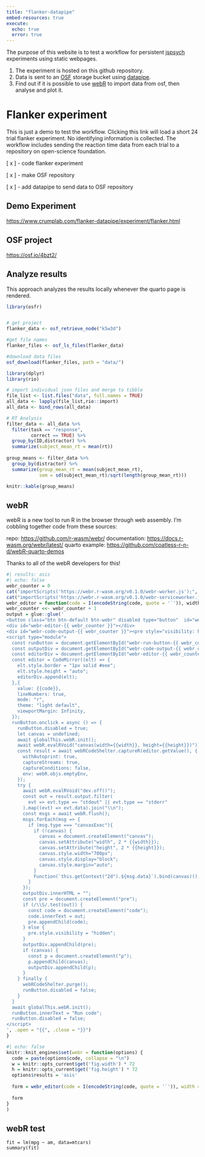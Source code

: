 ```yaml
---
title: "flanker-datapipe"
embed-resources: true
execute:
  echo: true
  error: true
---
```


The purpose of this website is to test a workflow for persistent [jspsych](https://www.jspsych.org/7.3/) experiments using static webpages. 

1. The experiment is hosted on this github repository. 
2. Data is sent to an [OSF](https://osf.io) storage bucket using [datapipe](https://pipe.jspsych.org).
3. Find out if it is possible to use [webR](https://github.com/r-wasm/webr) to import data from osf, then analyse and plot it.

# Flanker experiment

This is just a demo to test the workflow. Clicking this link will load a short 24 trial flanker experiment. No identifying information is collected. The workflow includes sending the reaction time data from each trial to a repository on open-science foundation.

[ x ] - code flanker experiment

[ x ] - make OSF repository

[ x ] - add datapipe to send data to OSF repository

## Demo Experiment

<https://www.crumplab.com/flanker-datapipe/experiment/flanker.html>

## OSF project

<https://osf.io/4bzt2/>


## Analyze results

This approach analyzes the results locally whenever the quarto page is rendered.

```r
library(osfr)


# get project
flanker_data <- osf_retrieve_node("k5w3d")

#get file names
flanker_files <- osf_ls_files(flanker_data)

#download data files
osf_download(flanker_files, path = "data/")

```

```r
library(dplyr)
library(rio)

# import individual json files and merge to tibble
file_list <- list.files("data", full.names = TRUE)
all_data <- lapply(file_list,rio::import)
all_data <- bind_rows(all_data)

# RT Analysis
filter_data <- all_data %>%
  filter(task == "response",
         correct == TRUE) %>%
  group_by(ID,distractor) %>%
  summarize(subject_mean_rt = mean(rt))
  
group_means <- filter_data %>%
  group_by(distractor) %>%
  summarize(group_mean_rt = mean(subject_mean_rt),
            sem = sd(subject_mean_rt)/sqrt(length(group_mean_rt)))

knitr::kable(group_means)

```

## webR

webR is a new tool to run R in the browser through web assembly. I'm cobbling together code from these sources:

repo: <https://github.com/r-wasm/webr/>
documentation: <https://docs.r-wasm.org/webr/latest/>
quarto example: <https://github.com/coatless-r-n-d/webR-quarto-demos>

Thanks to all of the webR developers for this!

```{=html}
<link rel="stylesheet" href="https://cdnjs.cloudflare.com/ajax/libs/codemirror/6.65.7/codemirror.min.css">
<style>
  .CodeMirror pre {
    background-color: unset !important;
  }
  .btn-webr {
    background-color: #EEEEEE;
    border-bottom-left-radius: 0;
    border-bottom-right-radius: 0;
  }
</style>
<script src="https://cdnjs.cloudflare.com/ajax/libs/codemirror/6.65.7/codemirror.min.js"></script>
<script src="https://cdnjs.cloudflare.com/ajax/libs/codemirror/6.65.7/mode/r/r.js"></script>
<script type="module">
  import { WebR } from "https://webr.r-wasm.org/v0.1.0/webr.mjs";
  globalThis.webR = new WebR({
    SW_URL: "/"
  });
  await globalThis.webR.init();
  globalThis.webRCodeShelter = await new globalThis.webR.Shelter();
  document.querySelectorAll(".btn-webr").forEach((btn) => {
    btn.innerText = "Run code";
    btn.disabled = false;
  });
</script>
```

```r
#| results: asis
#| echo: false
webr_counter = 0
cat("importScripts('https://webr.r-wasm.org/v0.1.0/webr-worker.js');", file = "webr-worker.js")
cat("importScripts('https://webr.r-wasm.org/v0.1.0/webr-serviceworker.js');", file = "webr-serviceworker.js")
webr_editor = function(code = I(encodeString(code, quote = '`')), width, height) { 
webr_counter <<- webr_counter + 1
output = glue::glue('
<button class="btn btn-default btn-webr" disabled type="button"  id="webr-run-button-{{ webr_counter }}">Loading webR...</button>
<div id="webr-editor-{{ webr_counter }}"></div>
<div id="webr-code-output-{{ webr_counter }}"><pre style="visibility: hidden"></pre></div>
<script type="module">
  const runButton = document.getElementById("webr-run-button-{{ webr_counter }}");
  const outputDiv = document.getElementById("webr-code-output-{{ webr_counter }}");
  const editorDiv = document.getElementById("webr-editor-{{ webr_counter }}");
  const editor = CodeMirror((elt) => {
    elt.style.border = "1px solid #eee";
    elt.style.height = "auto";
    editorDiv.append(elt);
  },{
    value: {{code}},
    lineNumbers: true,
    mode: "r",
    theme: "light default",
    viewportMargin: Infinity,
  });
  runButton.onclick = async () => {
    runButton.disabled = true;
    let canvas = undefined;
    await globalThis.webR.init();
    await webR.evalRVoid("canvas(width={{width}}, height={{height}})");
    const result = await webRCodeShelter.captureR(editor.getValue(), {
      withAutoprint: true,
      captureStreams: true,
      captureConditions: false,
      env: webR.objs.emptyEnv,
    });
    try {
      await webR.evalRVoid("dev.off()");
      const out = result.output.filter(
        evt => evt.type == "stdout" || evt.type == "stderr"
      ).map((evt) => evt.data).join("\\n");
      const msgs = await webR.flush();
      msgs.forEach(msg => {
        if (msg.type === "canvasExec"){
          if (!canvas) {
            canvas = document.createElement("canvas");
            canvas.setAttribute("width", 2 * {{width}});
            canvas.setAttribute("height", 2 * {{height}});
            canvas.style.width="700px";
            canvas.style.display="block";
            canvas.style.margin="auto";
          }
          Function(`this.getContext("2d").${msg.data}`).bind(canvas)();
        }
      });
      outputDiv.innerHTML = "";
      const pre = document.createElement("pre");
      if (/\\S/.test(out)) {
        const code = document.createElement("code");
        code.innerText = out;
        pre.appendChild(code);
      } else {
        pre.style.visibility = "hidden";
      }
      outputDiv.appendChild(pre);
      if (canvas) {
        const p = document.createElement("p");
        p.appendChild(canvas);
        outputDiv.appendChild(p);
      }
    } finally {
      webRCodeShelter.purge();
      runButton.disabled = false;
    }
  }
  await globalThis.webR.init();
  runButton.innerText = "Run code";
  runButton.disabled = false;
</script>
', .open = "{{", .close = "}}")
}
```

```r
#| echo: false
knitr::knit_engines$set(webr = function(options) {
  code = paste(options$code, collapse = "\n")
  w = knitr::opts_current$get('fig.width') * 72
  h = knitr::opts_current$get('fig.height') * 72
  options$results = 'asis'
  
  form = webr_editor(code = I(encodeString(code, quote = '`')), width = w, height = h)
  
  form
}
)
```

## webR test

```webr
fit = lm(mpg ~ am, data=mtcars)
summary(fit)
```
